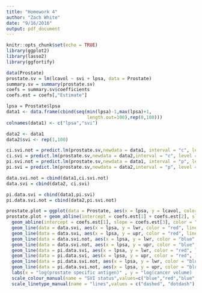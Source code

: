 ```yaml
---
title: "Homework 4"
author: "Zach White"
date: "9/16/2016"
output: pdf_document
---
```


```r
knitr::opts_chunk$set(echo = TRUE)
library(ggplot2)
library(lasso2)
library(ggfortify)
```

```r
data(Prostate)
prostate.sv = lm(lcavol ~ svi + lpsa, data = Prostate)
summary.sv = summary(prostate.sv)
coefs = summary.sv$coefficients
coefs.est = coefs[,"Estimate"]

lpsa = Prostate$lpsa
data1 <- data.frame(cbind(seq(min(lpsa)-1,max(lpsa)+1,
                              length.out=100),rep(0,100)))
colnames(data1) <- c("lpsa","svi")

data2 <- data1
data2$svi <- rep(1,100)

ci.svi.not = predict.lm(prostate.sv,newdata = data1, interval = "c", level = .95 )
ci.svi = predict.lm(prostate.sv,newdata = data2,interval = "c", level = .95) 
pi.svi.not = predict.lm(prostate.sv,newdata = data1, interval = "p", level = .95 )
pi.svi = predict.lm(prostate.sv,newdata = data2,interval = "p", level = .95)

data.svi.not = cbind(data1,ci.svi.not)
data.svi = cbind(data2, ci.svi)

pi.data.svi = cbind(data1,pi.svi)
pi.data.svi.not = cbind(data2,pi.svi.not)

prostate.plot = ggplot(data = Prostate, aes(x = lpsa, y = lcavol, color = factor(svi))) + geom_point()
prostate.plot + geom_abline(intercept = coefs.est[1] + coefs.est[2], slope = coefs.est[3], color = "red") +
  geom_abline(intercept = coefs.est[1], slope = coefs.est[3], color = "blue") +
  geom_line(data = data.svi, aes(x = lpsa, y = lwr, color = "red", linetype = "dashed")) +
  geom_line(data = data.svi, aes(x = lpsa, y = upr, color = "red", linetype = "dashed")) +
  geom_line(data = data.svi.not, aes(x = lpsa, y = lwr, color = "blue", linetype = "dashed")) +
  geom_line(data = data.svi.not, aes(x = lpsa, y = upr, color = "blue", linetype = "dashed")) +
  geom_line(data = pi.data.svi, aes(x = lpsa, y = lwr, color = "red", linetype = "dotdash")) +
  geom_line(data = pi.data.svi, aes(x = lpsa, y = upr, color = "red", linetype = "dotdash")) +
  geom_line(data = pi.data.svi.not, aes(x = lpsa, y = lwr, color = "blue", linetype = "dotdash")) +
  geom_line(data = pi.data.svi.not, aes(x = lpsa, y = upr, color = "blue", linetype = "dotdash")) +
  labs(x = "log(prostate specific antigen)" , y = "log(cancer volume) (cc)"  ) +
  scale_colour_manual(name = "SVI status",values=c("blue","red","blue","red"), labels = c("No SVI", "SVI", "No SVI", "SVI")) +
  scale_linetype_manual(name = "lines",values = c("dashed", "dotdash"), labels = c("Confidence", "Prediction"))

```
